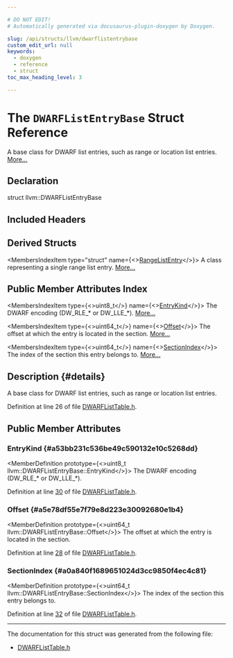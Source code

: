 ```yaml
---

# DO NOT EDIT!
# Automatically generated via docusaurus-plugin-doxygen by Doxygen.

slug: /api/structs/llvm/dwarflistentrybase
custom_edit_url: null
keywords:
  - doxygen
  - reference
  - struct
toc_max_heading_level: 3

---
```





# The `DWARFListEntryBase` Struct Reference

<DoxygenPage pluginConfig={pluginConfig}>

A base class for DWARF list entries, such as range or location list entries. <a href="#details">More...</a>

## Declaration

<CodeBlock>struct llvm::DWARFListEntryBase</CodeBlock>

## Included Headers

<IncludesList>
<IncludesListItem
  filePath="llvm/DebugInfo/DWARF/DWARFListTable.h"
  permalink="/docs/api/files/include/include/llvm/include/llvm/debuginfo/include/llvm/debuginfo/dwarf/dwarflisttable-h"
  isLocal="true" />
</IncludesList>

## Derived Structs

<MembersIndex>

<MembersIndexItem
  type="struct"
  name={<><a href="/docs/api/structs/llvm/rangelistentry">RangeListEntry</a></>}>
A class representing a single range list entry. <a href="/docs/api/structs/llvm/rangelistentry/#details">More...</a>
</MembersIndexItem>

</MembersIndex>

## Public Member Attributes Index

<MembersIndex>

<MembersIndexItem
  type={<>uint8&#95;t</>}
  name={<><a href="#a53bb231c536be49c590132e10c5268dd">EntryKind</a></>}>
The DWARF encoding (DW&#95;RLE&#95;&#42; or DW&#95;LLE&#95;&#42;). <a href="#a53bb231c536be49c590132e10c5268dd">More...</a>
</MembersIndexItem>

<MembersIndexItem
  type={<>uint64&#95;t</>}
  name={<><a href="#a5e78df55e7f79e8d223e30092680e1b4">Offset</a></>}>
The offset at which the entry is located in the section. <a href="#a5e78df55e7f79e8d223e30092680e1b4">More...</a>
</MembersIndexItem>

<MembersIndexItem
  type={<>uint64&#95;t</>}
  name={<><a href="#a0a840f1689651024d3cc9850f4ec4c81">SectionIndex</a></>}>
The index of the section this entry belongs to. <a href="#a0a840f1689651024d3cc9850f4ec4c81">More...</a>
</MembersIndexItem>

</MembersIndex>

## Description {#details}

A base class for DWARF list entries, such as range or location list entries.

Definition at line 26 of file <a href="/docs/api/files/include/include/llvm/include/llvm/debuginfo/include/llvm/debuginfo/dwarf/dwarflisttable-h">DWARFListTable.h</a>.

<SectionDefinition>

## Public Member Attributes

### EntryKind {#a53bb231c536be49c590132e10c5268dd}

<MemberDefinition
  prototype={<>uint8&#95;t llvm::DWARFListEntryBase::EntryKind</>}>
The DWARF encoding (DW&#95;RLE&#95;&#42; or DW&#95;LLE&#95;&#42;).

Definition at line <a href="/docs/api/files/include/include/llvm/include/llvm/debuginfo/include/llvm/debuginfo/dwarf/dwarflisttable-h/#l00030">30</a> of file <a href="/docs/api/files/include/include/llvm/include/llvm/debuginfo/include/llvm/debuginfo/dwarf/dwarflisttable-h">DWARFListTable.h</a>.
</MemberDefinition>

### Offset {#a5e78df55e7f79e8d223e30092680e1b4}

<MemberDefinition
  prototype={<>uint64&#95;t llvm::DWARFListEntryBase::Offset</>}>
The offset at which the entry is located in the section.

Definition at line <a href="/docs/api/files/include/include/llvm/include/llvm/debuginfo/include/llvm/debuginfo/dwarf/dwarflisttable-h/#l00028">28</a> of file <a href="/docs/api/files/include/include/llvm/include/llvm/debuginfo/include/llvm/debuginfo/dwarf/dwarflisttable-h">DWARFListTable.h</a>.
</MemberDefinition>

### SectionIndex {#a0a840f1689651024d3cc9850f4ec4c81}

<MemberDefinition
  prototype={<>uint64&#95;t llvm::DWARFListEntryBase::SectionIndex</>}>
The index of the section this entry belongs to.

Definition at line <a href="/docs/api/files/include/include/llvm/include/llvm/debuginfo/include/llvm/debuginfo/dwarf/dwarflisttable-h/#l00032">32</a> of file <a href="/docs/api/files/include/include/llvm/include/llvm/debuginfo/include/llvm/debuginfo/dwarf/dwarflisttable-h">DWARFListTable.h</a>.
</MemberDefinition>

</SectionDefinition>

<hr/>

The documentation for this struct was generated from the following file:

<ul>
<li><a href="/docs/api/files/include/include/llvm/include/llvm/debuginfo/include/llvm/debuginfo/dwarf/dwarflisttable-h">DWARFListTable.h</a></li>
</ul>

</DoxygenPage>
